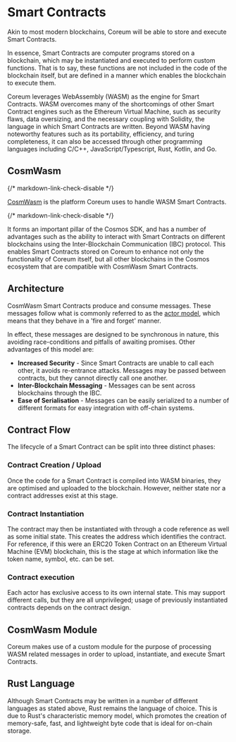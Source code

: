 # Smart Contracts

Akin to most modern blockchains, Coreum will be able to store and execute Smart Contracts.

In essence, Smart Contracts are computer programs stored on a blockchain, which may be instantiated
and executed to perform custom functions. That is to say, these functions are not included in the
code of the blockchain itself, but are defined in a manner which enables the blockchain to execute
them.

Coreum leverages WebAssembly (WASM) as the engine for Smart Contracts. WASM overcomes many of the
shortcomings of other Smart Contract engines such as the Ethereum Virtual Machine, such as security
flaws, data oversizing, and the necessary coupling with Solidity, the language in which Smart
Contracts are written. Beyond WASM having noteworthy features such as its portability, efficiency,
and turing completeness, it can also be accessed through other programming languages including
C/C++, JavaScript/Typescript, Rust, Kotlin, and Go.

## CosmWasm

{/* markdown-link-check-disable */}

<a className="text-[#25D695] hover:opacity-80 text-base font-bold" href="https://cosmwasm.com/" target="_blank">CosmWasm</a> is the platform Coreum uses to handle WASM Smart Contracts.

{/* markdown-link-check-disable */}

It forms an important pillar of the Cosmos SDK, and has a number of advantages such as the ability
to interact with Smart Contracts on different blockchains using the Inter-Blockchain Communication
(IBC) protocol. This enables Smart Contracts stored on Coreum to enhance not only the functionality
of Coreum itself, but all other blockchains in the Cosmos ecosystem that are compatible with
CosmWasm Smart Contracts.

## Architecture

CosmWasm Smart Contracts produce and consume messages. These messages follow what is commonly
referred to as the <a className="text-[#25D695] hover:opacity-80 text-base font-bold" href="https://dspace.mit.edu/handle/1721.1/6952" target="_blank">actor model</a>, which means that they
behave in a 'fire and forget' manner.

In effect, these messages are designed to be synchronous in nature, this avoiding race-conditions
and pitfalls of awaiting promises. Other advantages of this model are:

-   **Increased Security** - Since Smart Contracts are unable to call each other, it avoids
    re-entrance attacks. Messages may be passed between contracts, but they cannot directly call one
    another.
-   **Inter-Blockchain Messaging** - Messages can be sent across blockchains through the IBC.
-   **Ease of Serialisation** - Messages can be easily serialized to a number of different formats
    for easy integration with off-chain systems.

## Contract Flow

The lifecycle of a Smart Contract can be split into three distinct phases:

### Contract Creation / Upload

Once the code for a Smart Contract is compiled into WASM binaries, they are optimised and uploaded
to the blockchain. However, neither state nor a contract addresses exist at this stage.

### Contract Instantiation

The contract may then be instantiated with through a code reference as well as some initial state.
This creates the address which identifies the contract. For reference, if this were an ERC20 Token
Contract on an Ethereum Virtual Machine (EVM) blockchain, this is the stage at which information
like the token name, symbol, etc. can be set.

### Contract execution

Each actor has exclusive access to its own internal state. This may support different calls, but
they are all unprivileged; usage of previously instantiated contracts depends on the contract
design.

## CosmWasm Module

Coreum makes use of a custom module for the purpose of processing WASM related messages in order to
upload, instantiate, and execute Smart Contracts.

[//]: # 'TODO -> include chart or image'

## Rust Language

Although Smart Contracts may be written in a number of different languages as stated above, Rust
remains the language of choice. This is due to Rust's characteristic memory model, which promotes
the creation of memory-safe, fast, and lightweight byte code that is ideal for on-chain storage.
